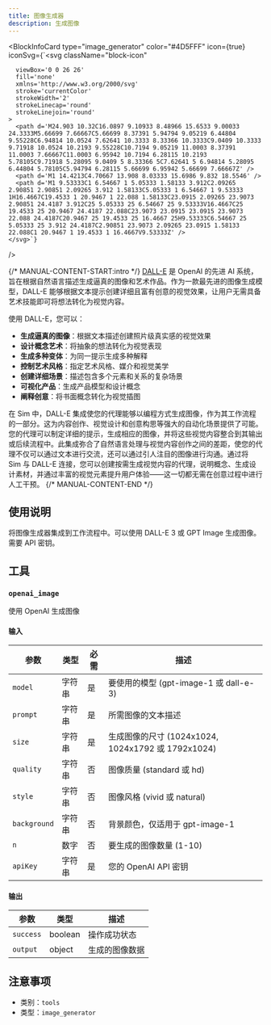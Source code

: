 ```yaml
---
title: 图像生成器
description: 生成图像
---
```



<BlockInfoCard 
  type="image_generator"
  color="#4D5FFF"
  icon={true}
  iconSvg={`<svg className="block-icon"
      
      
      
      viewBox='0 0 26 26'
      fill='none'
      xmlns='http://www.w3.org/2000/svg'
      stroke='currentColor'
      strokeWidth='2'
      strokeLinecap='round'
      strokeLinejoin='round'
    >
      <path d='M24.903 10.32C16.0897 9.10933 8.48966 15.6533 9.00033 24.3333M5.66699 7.66667C5.66699 8.37391 5.94794 9.05219 6.44804 9.55228C6.94814 10.0524 7.62641 10.3333 8.33366 10.3333C9.0409 10.3333 9.71918 10.0524 10.2193 9.55228C10.7194 9.05219 11.0003 8.37391 11.0003 7.66667C11.0003 6.95942 10.7194 6.28115 10.2193 5.78105C9.71918 5.28095 9.0409 5 8.33366 5C7.62641 5 6.94814 5.28095 6.44804 5.78105C5.94794 6.28115 5.66699 6.95942 5.66699 7.66667Z' />
      <path d='M1 14.4213C4.70667 13.908 8.03333 15.6986 9.832 18.5546' />
      <path d='M1 9.53333C1 6.54667 1 5.05333 1.58133 3.912C2.09265 2.90851 2.90851 2.09265 3.912 1.58133C5.05333 1 6.54667 1 9.53333 1H16.4667C19.4533 1 20.9467 1 22.088 1.58133C23.0915 2.09265 23.9073 2.90851 24.4187 3.912C25 5.05333 25 6.54667 25 9.53333V16.4667C25 19.4533 25 20.9467 24.4187 22.088C23.9073 23.0915 23.0915 23.9073 22.088 24.4187C20.9467 25 19.4533 25 16.4667 25H9.53333C6.54667 25 5.05333 25 3.912 24.4187C2.90851 23.9073 2.09265 23.0915 1.58133 22.088C1 20.9467 1 19.4533 1 16.4667V9.53333Z' />
    </svg>`}
/>

{/* MANUAL-CONTENT-START:intro */}
[DALL-E](https://openai.com/dall-e-3) 是 OpenAI 的先进 AI 系统，旨在根据自然语言描述生成逼真的图像和艺术作品。作为一款最先进的图像生成模型，DALL-E 能够根据文本提示创建详细且富有创意的视觉效果，让用户无需具备艺术技能即可将想法转化为视觉内容。

使用 DALL-E，您可以：

- **生成逼真的图像**：根据文本描述创建照片级真实感的视觉效果
- **设计概念艺术**：将抽象的想法转化为视觉表现
- **生成多种变体**：为同一提示生成多种解释
- **控制艺术风格**：指定艺术风格、媒介和视觉美学
- **创建详细场景**：描述包含多个元素和关系的复杂场景
- **可视化产品**：生成产品模型和设计概念
- **阐释创意**：将书面概念转化为视觉插图

在 Sim 中，DALL-E 集成使您的代理能够以编程方式生成图像，作为其工作流程的一部分。这为内容创作、视觉设计和创意构思等强大的自动化场景提供了可能。您的代理可以制定详细的提示，生成相应的图像，并将这些视觉内容整合到其输出或后续流程中。此集成弥合了自然语言处理与视觉内容创作之间的差距，使您的代理不仅可以通过文本进行交流，还可以通过引人注目的图像进行沟通。通过将 Sim 与 DALL-E 连接，您可以创建按需生成视觉内容的代理，说明概念、生成设计素材，并通过丰富的视觉元素提升用户体验——这一切都无需在创意过程中进行人工干预。
{/* MANUAL-CONTENT-END */}

## 使用说明

将图像生成器集成到工作流程中。可以使用 DALL-E 3 或 GPT Image 生成图像。需要 API 密钥。

## 工具

### `openai_image`

使用 OpenAI 生成图像

#### 输入

| 参数 | 类型 | 必需 | 描述 |
| --------- | ---- | -------- | ----------- |
| `model` | 字符串 | 是 | 要使用的模型 \(gpt-image-1 或 dall-e-3\) |
| `prompt` | 字符串 | 是 | 所需图像的文本描述 |
| `size` | 字符串 | 是 | 生成图像的尺寸 \(1024x1024, 1024x1792 或 1792x1024\) |
| `quality` | 字符串 | 否 | 图像质量 \(standard 或 hd\) |
| `style` | 字符串 | 否 | 图像风格 \(vivid 或 natural\) |
| `background` | 字符串 | 否 | 背景颜色，仅适用于 gpt-image-1 |
| `n` | 数字 | 否 | 要生成的图像数量 \(1-10\) |
| `apiKey` | 字符串 | 是 | 您的 OpenAI API 密钥 |

#### 输出

| 参数       | 类型   | 描述             |
| --------- | ---- | ---------------- |
| `success` | boolean | 操作成功状态       |
| `output` | object  | 生成的图像数据     |

## 注意事项

- 类别：`tools`
- 类型：`image_generator`
